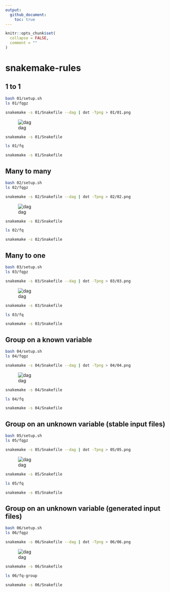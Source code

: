```yaml
---
output:
  github_document:
    toc: true
---
```


<!-- README.md is generated from README.Rmd. Please edit that file -->

```r
knitr::opts_chunk$set(
  collapse = FALSE,
  comment = ""
)
```
# snakemake-rules


## 1 to 1

```bash
bash 01/setup.sh
ls 01/fqgz
```

```bash
snakemake -s 01/Snakefile --dag | dot -Tpng > 01/01.png
```

![dag](01/01.png)


```bash
snakemake -s 01/Snakefile
```

```bash
ls 01/fq
```

```bash
snakemake -s 01/Snakefile
```

## Many to many

```bash
bash 02/setup.sh
ls 02/fqgz
```

```bash
snakemake -s 02/Snakefile --dag | dot -Tpng > 02/02.png
```

![dag](02/02.png)


```bash
snakemake -s 02/Snakefile
```

```bash
ls 02/fq
```

```bash
snakemake -s 02/Snakefile
```

## Many to one

```bash
bash 03/setup.sh
ls 03/fqgz
```

```bash
snakemake -s 03/Snakefile --dag | dot -Tpng > 03/03.png
```

![dag](03/03.png)


```bash
snakemake -s 03/Snakefile
```

```bash
ls 03/fq
```

```bash
snakemake -s 03/Snakefile
```

## Group on a known variable

```bash
bash 04/setup.sh
ls 04/fqgz
```

```bash
snakemake -s 04/Snakefile --dag | dot -Tpng > 04/04.png
```

![dag](04/04.png)


```bash
snakemake -s 04/Snakefile
```

```bash
ls 04/fq
```

```bash
snakemake -s 04/Snakefile
```

## Group on an unknown variable (stable input files)

```bash
bash 05/setup.sh
ls 05/fqgz
```

```bash
snakemake -s 05/Snakefile --dag | dot -Tpng > 05/05.png
```

![dag](05/05.png)


```bash
snakemake -s 05/Snakefile
```

```bash
ls 05/fq
```

```bash
snakemake -s 05/Snakefile
```

## Group on an unknown variable (generated input files)


```bash
bash 06/setup.sh
ls 06/fqgz
```

```bash
snakemake -s 06/Snakefile --dag | dot -Tpng > 06/06.png
```

![dag](06/06.png)


```bash
snakemake -s 06/Snakefile
```

```bash
ls 06/fq-group
```

```bash
snakemake -s 06/Snakefile
```

